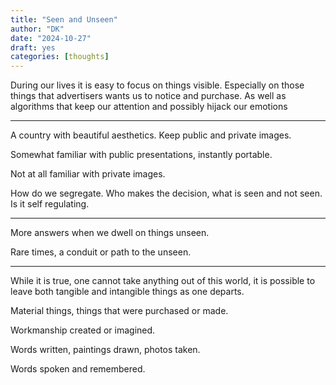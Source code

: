 ```yaml
---
title: "Seen and Unseen"
author: "DK"
date: "2024-10-27"
draft: yes
categories: [thoughts]
---
```


During our lives it is easy to focus on things visible. Especially on those things that advertisers wants us to notice and purchase. As well as algorithms that keep our attention and possibly hijack our emotions

------------------------------------------------------------------------

A country with beautiful aesthetics. Keep public and private images.

Somewhat familiar with public presentations, instantly portable.

Not at all familiar with private images.

How do we segregate. Who makes the decision, what is seen and not seen. Is it self regulating.

------------------------------------------------------------------------

More answers when we dwell on things unseen.

Rare times, a conduit or path to the unseen.

------------------------------------------------------------------------

While it is true, one cannot take anything out of this world, it is possible to leave both tangible and intangible things as one departs.

Material things, things that were purchased or made.

Workmanship created or imagined.

Words written, paintings drawn, photos taken.

Words spoken and remembered.
